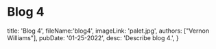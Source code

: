 # Blog 4
  title: 'Blog 4',
  fileName:'blog4',
  imageLink: 'palet.jpg',
  authors: ["Vernon Williams"],
  pubDate: '01-25-2022',
  desc: 'Describe blog 4.',
}
